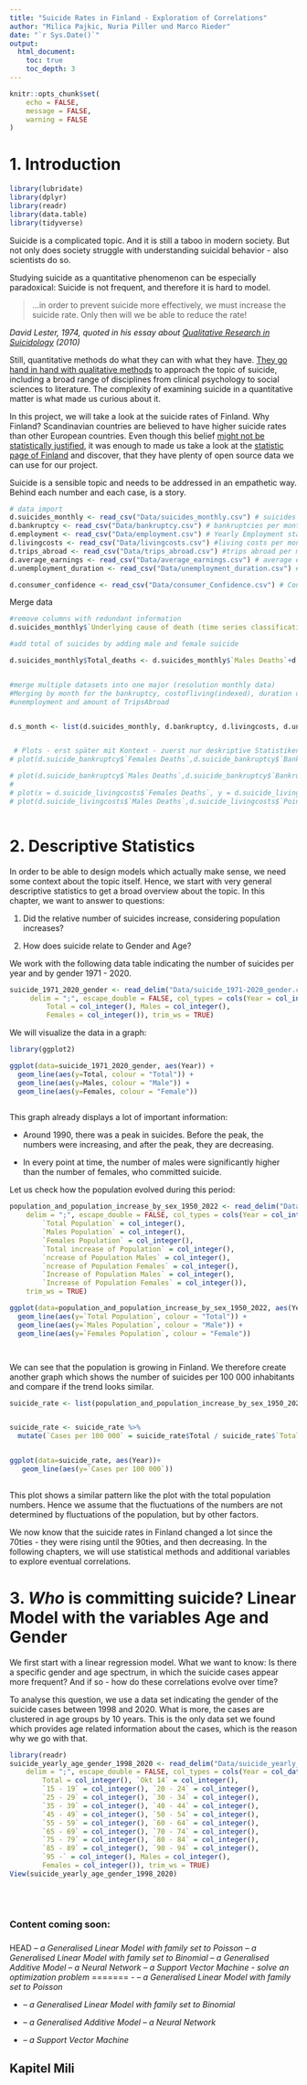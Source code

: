 ```yaml
---
title: "Suicide Rates in Finland - Exploration of Correlations"
author: "Milica Pajkic, Nuria Piller und Marco Rieder"
date: "`r Sys.Date()`"
output:
  html_document:
    toc: true
    toc_depth: 3
---
```


```r
knitr::opts_chunk$set(
	echo = FALSE,
	message = FALSE,
	warning = FALSE
)
```

# 1. Introduction

```r
library(lubridate)
library(dplyr)
library(readr)
library(data.table)
library(tidyverse)
```

Suicide is a complicated topic. And it is still a taboo in modern society. But not only does society struggle with understanding suicidal behavior - also scientists do so.

Studying suicide as a quantitative phenomenon can be especially paradoxical: Suicide is not frequent, and therefore it is hard to model.

> ...in order to prevent suicide more effectively, we must increase the suicide rate. Only then will we be able to reduce the rate!

*David Lester, 1974, quoted in his essay about [Qualitative Research in Suicidology](https://www.researchgate.net/profile/David-Lester-3/publication/308062847_Qualitative_research_in_suicidology_Thoughts_on_Hjelmeland_and_Knizek's_'Why_we_need_qualitative_research_in_suicidology'/links/5c102283a6fdcc494fed8e69/Qualitative-research-in-suicidology-Thoughts-on-Hjelmeland-and-Knizeks-Why-we-need-qualitative-research-in-suicidology.pdf) (2010)*

Still, quantitative methods do what they can with what they have. [They go hand in hand with qualitative methods](https://www.ncbi.nlm.nih.gov/pmc/articles/PMC5598439/) to approach the topic of suicide, including a broad range of disciplines from clinical psychology to social sciences to literature. The complexity of examining suicide in a quantitative matter is what made us curious about it.

In this project, we will take a look at the suicide rates of Finland. Why Finland? Scandinavian countries are believed to have higher suicide rates than other European countries. Even though this belief [might not be statistically justified](https://nordics.info/show/artikel/is-suicide-more-common-in-the-nordics), it was enough to made us take a look at the [statistic page of Finland](https://www.stat.fi/index_en.html) and discover, that they have plenty of open source data we can use for our project.

Suicide is a sensible topic and needs to be addressed in an empathetic way. Behind each number and each case, is a story.

```r
# data import
d.suicides_monthly <- read_csv("Data/suicides_monthly.csv") # suicides per month 1971 - 2021
d.bankruptcy <- read_csv("Data/bankruptcy.csv") # bankruptcies per month 1986 - 2020
d.employment <- read_csv("Data/employment.csv") # Yearly Employment statistics 1987 - 2000
d.livingcosts <- read_csv("Data/livingcosts.csv") #living costs per month 1951- Aug 2022
d.trips_abroad <- read_csv("Data/trips_abroad.csv") #trips abroad per month 2012 - April 2022
d.average_earnings <- read_csv("Data/average_earnings.csv") # average earnings by 1/4 year 2000 - 2021
d.unemployment_duration <- read_csv("Data/unemployment_duration.csv") # unemployment duration per month 2006 - Aug 2022

d.consumer_confidence <- read_csv("Data/consumer_Confidence.csv") # Confidence and outlook of people according to their own but also the country, how is their situation and what are they expecting. 


```

Merge data

```r

#remove columns with redundant information
d.suicides_monthly$`Underlying cause of death (time series classification)` <- NULL

#add total of suicides by adding male and female suicide

d.suicides_monthly$Total_deaths <- d.suicides_monthly$`Males Deaths`+d.suicides_monthly$`Females Deaths`


#merge multiple datasets into one major (resolution monthly data)
#Merging by month for the bankruptcy, costofliving(indexed), duration of 
#unemployment and amount of TripsAbroad


d.s_month <- list(d.suicides_monthly, d.bankruptcy, d.livingcosts, d.unemployment_duration, d.trips_abroad, d.consumer_confidence) %>% reduce(full_join, by= "Month")


 # Plots - erst später mit Kontext - zuerst nur deskriptive Statistiken
# plot(d.suicide_bankruptcy$`Females Deaths`,d.suicide_bankruptcy$`Bankruptcies instigated, number of employees`)

# plot(d.suicide_bankruptcy$`Males Deaths`,d.suicide_bankruptcy$`Bankruptcies instigated, number of employees`)
# 
# plot(x = d.suicide_livingcosts$`Females Deaths`, y = d.suicide_livingcosts$`Point figure`)
# plot(d.suicide_livingcosts$`Males Deaths`,d.suicide_livingcosts$`Point figure`)



```

# 2. Descriptive Statistics

In order to be able to design models which actually make sense, we need some context about the topic itself. Hence, we start with very general descriptive statistics to get a broad overview about the topic. In this chapter, we want to answer to questions:

1.  Did the relative number of suicides increase, considering population increases?

2.  How does suicide relate to Gender and Age?

We work with the following data table indicating the number of suicides per year and by gender 1971 - 2020.

```r

suicide_1971_2020_gender <- read_delim("Data/suicide_1971-2020_gender.csv", 
     delim = ";", escape_double = FALSE, col_types = cols(Year = col_integer(), 
         Total = col_integer(), Males = col_integer(), 
         Females = col_integer()), trim_ws = TRUE)

```

We will visualize the data in a graph:

```r

library(ggplot2)

ggplot(data=suicide_1971_2020_gender, aes(Year)) +
  geom_line(aes(y=Total, colour = "Total")) +
  geom_line(aes(y=Males, colour = "Male")) +
  geom_line(aes(y=Females, colour = "Female"))
 

```

This graph already displays a lot of important information:

-   Around 1990, there was a peak in suicides. Before the peak, the numbers were increasing, and after the peak, they are decreasing.

-   In every point at time, the number of males were significantly higher than the number of females, who committed suicide.

Let us check how the population evolved during this period:

```r

population_and_population_increase_by_sex_1950_2022 <- read_delim("Data/population_and_population_increase_by_sex_1950-2022.csv", 
    delim = ";", escape_double = FALSE, col_types = cols(Year = col_integer(), 
        `Total Population` = col_integer(), 
        `Males Population` = col_integer(), 
        `Females Population` = col_integer(), 
        `Total increase of Population` = col_integer(), 
        `ncrease of Population Males` = col_integer(), 
        `ncrease of Population Females` = col_integer(), 
        `Increase of Population Males` = col_integer(), 
        `Increase of Population Females` = col_integer()), 
    trim_ws = TRUE)

ggplot(data=population_and_population_increase_by_sex_1950_2022, aes(Year))+
  geom_line(aes(y=`Total Population`, colour = "Total")) +
  geom_line(aes(y=`Males Population`, colour = "Male")) +
  geom_line(aes(y=`Females Population`, colour = "Female"))




```

We can see that the population is growing in Finland. We therefore create another graph which shows the number of suicides per 100 000 inhabitants and compare if the trend looks similar.

```r


suicide_rate <- list(population_and_population_increase_by_sex_1950_2022, suicide_1971_2020_gender ) %>% reduce(left_join, by= "Year")


suicide_rate <- suicide_rate %>% 
  mutate(`Cases per 100 000` = suicide_rate$Total / suicide_rate$`Total Population` * 100000)


ggplot(data=suicide_rate, aes(Year))+
   geom_line(aes(y=`Cases per 100 000`))
 
```

This plot shows a similar pattern like the plot with the total population numbers. Hence we assume that the fluctuations of the numbers are not determined by fluctuations of the population, but by other factors.

We now know that the suicide rates in Finland changed a lot since the 70ties - they were rising until the 90ties, and then decreasing. In the following chapters, we will use statistical methods and additional variables to explore eventual correlations.

# 3. *Who* is committing suicide? Linear Model with the variables Age and Gender

We first start with a linear regression model. What we want to know: Is there a specific gender and age spectrum, in which the suicide cases appear more frequent? And if so - how do these correlations evolve over time?

To analyse this question, we use a data set indicating the gender of the suicide cases between 1998 and 2020. What is more, the cases are clustered in age groups by 10 years. This is the only data set we found which provides age related information about the cases, which is the reason why we go with that.

```r
library(readr)
suicide_yearly_age_gender_1998_2020 <- read_delim("Data/suicide_yearly_age_gender_1998-2020.csv", 
    delim = ";", escape_double = FALSE, col_types = cols(Year = col_date(format = "%Y"), 
        Total = col_integer(), `Okt 14` = col_integer(), 
        `15 - 19` = col_integer(), `20 - 24` = col_integer(), 
        `25 - 29` = col_integer(), `30 - 34` = col_integer(), 
        `35 - 39` = col_integer(), `40 - 44` = col_integer(), 
        `45 - 49` = col_integer(), `50 - 54` = col_integer(), 
        `55 - 59` = col_integer(), `60 - 64` = col_integer(), 
        `65 - 69` = col_integer(), `70 - 74` = col_integer(), 
        `75 - 79` = col_integer(), `80 - 84` = col_integer(), 
        `85 - 89` = col_integer(), `90 - 94` = col_integer(), 
        `95 -` = col_integer(), Males = col_integer(), 
        Females = col_integer()), trim_ws = TRUE)
View(suicide_yearly_age_gender_1998_2020)
```

\

# 

### Content coming soon:

### 

HEAD *-- a Generalised Linear Model with family set to Poisson -- a Generalised Linear Model with family set to Binomial -- a Generalised Additive Model -- a Neural Network -- a Support Vector Machine - solve an optimization problem* ======= - *-- a Generalised Linear Model with family set to Poisson*

-   *-- a Generalised Linear Model with family set to Binomial*

-   *-- a Generalised Additive Model -- a Neural Network*

-   *-- a Support Vector Machine*

## Kapitel Mili

```r


```

```r

```

